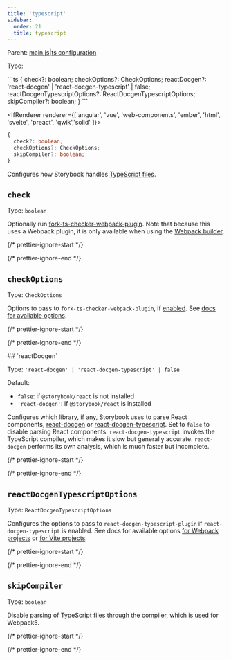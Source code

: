 ```yaml
---
title: 'typescript'
sidebar:
  order: 21
  title: typescript
---
```


Parent: [main.js|ts configuration](./main-config.mdx)

Type:

<IfRenderer renderer="react">
  ```ts
  {
    check?: boolean;
    checkOptions?: CheckOptions;
    reactDocgen?: 'react-docgen' | 'react-docgen-typescript' | false;
    reactDocgenTypescriptOptions?: ReactDocgenTypescriptOptions;
    skipCompiler?: boolean;
  }
  ```
</IfRenderer>

<IfRenderer renderer={['angular', 'vue', 'web-components', 'ember', 'html', 'svelte', 'preact', 'qwik','solid' ]}>
  ```ts
  {
    check?: boolean;
    checkOptions?: CheckOptions;
    skipCompiler?: boolean;
  }
  ```
</IfRenderer>

Configures how Storybook handles [TypeScript files](../../configure/integration/typescript.mdx).

## `check`

Type: `boolean`

Optionally run [fork-ts-checker-webpack-plugin](https://github.com/TypeStrong/fork-ts-checker-webpack-plugin). Note that because this uses a Webpack plugin, it is only available when using the [Webpack builder](../../builders/webpack.mdx).

{/* prettier-ignore-start */}

<CodeSnippets path="main-config-typescript-check.md" />

{/* prettier-ignore-end */}

## `checkOptions`

Type: `CheckOptions`

Options to pass to `fork-ts-checker-webpack-plugin`, if [enabled](#check). See [docs for available options](https://github.com/TypeStrong/fork-ts-checker-webpack-plugin/blob/v4.1.6/README.md#options).

{/* prettier-ignore-start */}

<CodeSnippets path="main-config-typescript-check-options.md" />

{/* prettier-ignore-end */}

<IfRenderer renderer="react">
  ## `reactDocgen`

  Type: `'react-docgen' | 'react-docgen-typescript' | false`

  Default:

  * `false`: if `@storybook/react` is not installed
  * `'react-docgen'`: if `@storybook/react` is installed

  Configures which library, if any, Storybook uses to parse React components, [react-docgen](https://github.com/reactjs/react-docgen) or [react-docgen-typescript](https://github.com/styleguidist/react-docgen-typescript). Set to `false` to disable parsing React components. `react-docgen-typescript` invokes the TypeScript compiler, which makes it slow but generally accurate. `react-docgen` performs its own analysis, which is much faster but incomplete.

  {/* prettier-ignore-start */}

  <CodeSnippets path="main-config-typescript-react-docgen.md" />

  {/* prettier-ignore-end */}

  ## `reactDocgenTypescriptOptions`

  Type: `ReactDocgenTypescriptOptions`

  Configures the options to pass to `react-docgen-typescript-plugin` if `react-docgen-typescript` is enabled. See docs for available options [for Webpack projects](https://github.com/hipstersmoothie/react-docgen-typescript-plugin) or [for Vite projects](https://github.com/joshwooding/vite-plugin-react-docgen-typescript).

  {/* prettier-ignore-start */}

  <CodeSnippets path="main-config-typescript-react-docgen-typescript-options.md" />

  {/* prettier-ignore-end */}
</IfRenderer>

## `skipCompiler`

Type: `boolean`

Disable parsing of TypeScript files through the compiler, which is used for Webpack5.

{/* prettier-ignore-start */}

<CodeSnippets path="main-config-typescript-skip-compiler.md" />

{/* prettier-ignore-end */}
